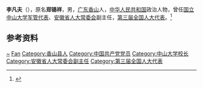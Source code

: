 {{Otheruses|other=名为李凡夫的其他人物|李凡夫}}

'''李凡夫'''（{{bd|1906年|7月|1990年}}），原名'''郑锡祥'''，男，[[广东|广东]][[香山县|香山]]人，[[中华人民共和国|中华人民共和国]]政治人物，曾任[[中山大学|国立中山大学]][[中山大学校长|军管代表]]、[[安徽省人大常委会|安徽省人大常委会]]副主任，[[第三届全国人大代表|第三届全国人大代表]]。<ref>{{Cite book|title=中华人民共和国职官志|author=何虎生, 李耀东, 向常福主编|publisher=中国社会出版社|year=2003|isbn=9787800883934|location=北京|pages=}}</ref>

== 参考资料 ==
{{reflist}}

{{中国人物小作品}}
{{中山大学}}

{{Authority control}}
{{DEFAULTSORT:Li李}}
[[Category:郑姓|~]]
[[Category:李姓|Fan]]
[[Category:香山县人|Category:香山县人]]
[[Category:中国共产党党员|Category:中国共产党党员]]
[[Category:中山大学校长|Category:中山大学校长]]
[[Category:安徽省人大常委会副主任|Category:安徽省人大常委会副主任]]
[[Category:第三届全国人大代表|Category:第三届全国人大代表]]